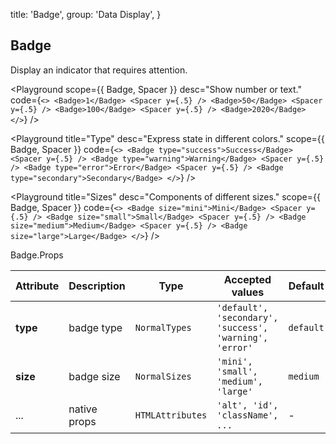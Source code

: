 
  title: 'Badge',
  group: 'Data Display',
}

## Badge

Display an indicator that requires attention.

<Playground
  scope={{ Badge, Spacer }}
  desc="Show number or text."
  code={`
  <>
    <Badge>1</Badge> <Spacer y={.5} />
    <Badge>50</Badge> <Spacer y={.5} />
    <Badge>100</Badge> <Spacer y={.5} />
    <Badge>2020</Badge>
  </>
`} />

<Playground
  title="Type"
  desc="Express state in different colors."
  scope={{ Badge, Spacer }}
  code={`
  <>
    <Badge type="success">Success</Badge> <Spacer y={.5} />
    <Badge type="warning">Warning</Badge> <Spacer y={.5} />
    <Badge type="error">Error</Badge> <Spacer y={.5} />
    <Badge type="secondary">Secondary</Badge>
  </>
`} />

<Playground
  title="Sizes"
  desc="Components of different sizes."
  scope={{ Badge, Spacer }}
  code={`
  <>
    <Badge size="mini">Mini</Badge> <Spacer y={.5} />
    <Badge size="small">Small</Badge> <Spacer y={.5} />
    <Badge size="medium">Medium</Badge> <Spacer y={.5} />
    <Badge size="large">Large</Badge>
  </>
`} />


<Attributes edit="/pages/en-us/components/badge.mdx">
<Attributes.Title>Badge.Props</Attributes.Title>

| Attribute | Description | Type | Accepted values | Default
| ---------- | ---------- | ---- |  -------------- | ------ |
| **type** | badge type | `NormalTypes` | `'default', 'secondary', 'success', 'warning', 'error'` | `default` |
| **size** | badge size | `NormalSizes` | `'mini', 'small', 'medium', 'large'` | `medium` |
| ... | native props | `HTMLAttributes` | `'alt', 'id', 'className', ...` | - |

</Attributes>

